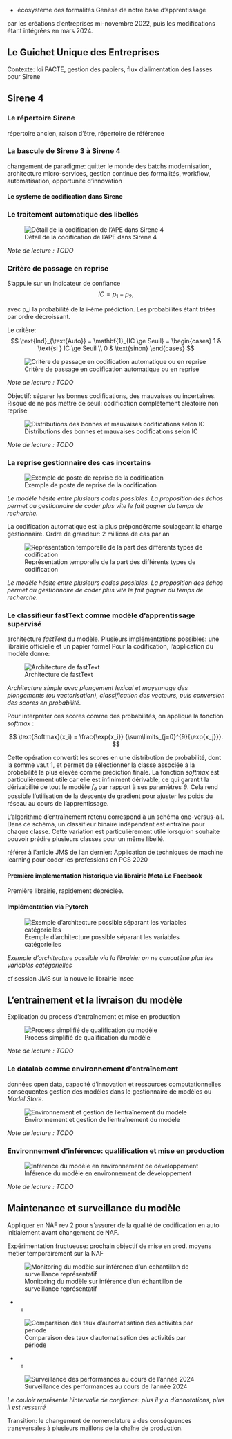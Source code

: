 
- écosystème des formalités
Genèse de notre base d'apprentissage

par les créations d'entreprises mi-novembre 2022, puis les modifications étant intégrées en mars 2024.

## Le Guichet Unique des Entreprises

Contexte: loi PACTE, gestion des papiers, flux d'alimentation des liasses pour Sirene 

## Sirene 4

### Le répertoire Sirene 

répertoire ancien, raison d'être, répertoire de référence

### La bascule de Sirene 3 à Sirene 4

changement de paradigme: quitter le monde des batchs
modernisation, architecture micro-services, gestion continue des formalités, workflow, automatisation, opportunité d'innovation

#### Le système de codification dans Sirene 


### Le traitement automatique des libellés

::: {.center}
![Détail de la codification de l'APE dans Sirene 4](img/table-passage-codification.png){#fig-codif-sirene}

*Note de lecture : TODO*
:::

### Critère de passage en reprise

S'appuie sur un indicateur de confiance
$$
IC = p_1 - p_2, 
$$

avec p_i la probabilité de la i-ème prédiction. Les probabilités étant triées par ordre décroissant.

Le critère:
$$
\text{Ind}_{\text{Auto}} = \mathbf{1}_{IC \ge Seuil} =
\begin{cases}
    1 & \text{si } IC \ge Seuil \\
    0 & \text{sinon}
\end{cases}
$$

::: {.center}
![Critère de passage en codification automatique ou en reprise](img/schema-fasttext.png){#fig-critere-codif}

*Note de lecture : TODO*
:::

Objectif: séparer les bonnes codifications, des mauvaises ou incertaines.
Risque de ne pas mettre de seuil: codification complètement aléatoire non reprise

::: {.center}
![Distributions des bonnes et mauvaises codifications selon IC](img/IC.png){#fig-IC}

*Note de lecture : TODO*
:::

### La reprise gestionnaire des cas incertains

::: {.center}
![Exemple de poste de reprise de la codification](img/reprise_gestionnaire_manque_contexte.png){#fig-poste-reprise-gestionnaire}

*Le modèle hésite entre plusieurs codes possibles. La proposition des échos permet au gestionnaire de coder plus vite le fait gagner du temps de recherche.*
:::

La codification automatique est la plus prépondérante soulageant la charge gestionnaire.
Ordre de grandeur: 2 millions de cas par an

::: {.center}
![Représentation temporelle de la part des différents types de codification](img/taux_automatisation.png){#fig-poste-reprise-gestionnaire}

*Le modèle hésite entre plusieurs codes possibles. La proposition des échos permet au gestionnaire de coder plus vite le fait gagner du temps de recherche.*
:::

### Le classifieur fastText comme modèle d'apprentissage supervisé

architecture _fastText_  du modèle. Plusieurs implémentations possibles: une librairie officielle et un papier formel
Pour la codification, l'application du modèle donne:

::: {.center}
![Architecture de fastText](img/diag-fasttext-rectif.png){#fig-diag-simple-fasttext}

*Architecture simple avec plongement lexical et moyennage des plongements (ou vectorisation), classification des vecteurs, puis conversion des scores en probabilité.*
:::


Pour interpréter ces scores comme des probabilités, on applique la fonction *softmax* :

$$
\text{Softmax}(x_i) = \frac{\exp{x_i}} {\sum\limits_{j=0}^{9}{\exp{x_j}}}.
$$

Cette opération convertit les scores en une distribution de probabilité, dont la somme vaut 1, et permet de sélectionner la classe associée à la probabilité la plus élevée comme prédiction finale. La fonction *softmax* est particulièrement utile car elle est infiniment dérivable, ce qui garantit la dérivabilité de tout le modèle $f_{\theta}$ par rapport à ses paramètres $\theta$. Cela rend possible l’utilisation de la descente de gradient pour ajuster les poids du réseau au cours de l’apprentissage.

L’algorithme d’entraînement retenu correspond à un schéma one-versus-all. Dans ce schéma, un classifieur binaire indépendant est entraîné pour chaque classe. Cette
variation est particulièrement utile lorsqu’on souhaite pouvoir prédire plusieurs classes pour un
même libellé.

référer à l'article JMS de l'an dernier: Application de techniques de machine learning pour coder les
professions en PCS 2020


#### Première implémentation historique via librairie Meta i.e Facebook

Première librairie, rapidement dépréciée.

#### Implémentation via Pytorch

::: {.center}
![Exemple d'architecture possible séparant les variables catégorielles](img/NN.drawio.png){#fig-fasttext-pytorch}

*Exemple d'architecture possible via la librairie: on ne concatène plus les variables catégorielles*
:::

cf session JMS sur la nouvelle librairie Insee

## L'entraînement et la livraison du modèle

Explication du process d'entraînement et mise en production

::: {.center}
![Process simplifié de qualification du modèle](img/orga_ape_actuelle.png){#fig-orga_modele}

*Note de lecture : TODO*
:::

### Le datalab comme environnement d'entraînement

données open data, capacité d'innovation et ressources computationnelles conséquentes
gestion des modèles dans le gestionnaire de modèles ou _Model Store_.

::: {.center}
![Environnement et gestion de l'entraînement du modèle ](img/api-datalab.png){#fig-model-store}

*Note de lecture : TODO*
:::

### Environnement d'inférence: qualification et mise en production


::: {.center}
![Inférence du modèle en environnement de développement](img/API.png){#fig-critere-codif}

*Note de lecture : TODO*
:::

## Maintenance et surveillance du modèle

Appliquer en NAF rev 2 pour s'assurer de la qualité de codification en auto initialement 
avant changement de NAF.

Expérimentation fructueuse: prochain objectif de mise en prod.
moyens metier temporairement sur la NAF

::: {.center}
![Monitoring du modèle sur inférence d'un échantillon de surveillance représentatif](img/tab2.png){#fig-critere-codif}

*  *
:::

::: {.center}
![Comparaison des taux d'automatisation des activités par période](img/tab6.png){#fig-critere-codif}

*    *
:::

::: {.center}
![Surveillance des performances au cours de l'année 2024](img/tab3.png){#fig-critere-codif}

*Le couloir représente l'intervalle de confiance: plus il y a d'annotations, plus il est resserré*
:::



Transition: le changement de nomenclature a des conséquences transversales à plusieurs maillons de la chaîne de production.